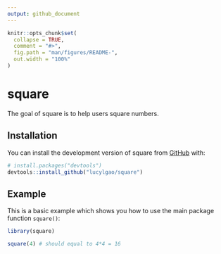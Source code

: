 ```yaml
---
output: github_document
---
```


<!-- README.md is generated from README.Rmd. Please edit that file -->

```r
knitr::opts_chunk$set(
  collapse = TRUE,
  comment = "#>",
  fig.path = "man/figures/README-",
  out.width = "100%"
)
```

# square

<!-- badges: start -->
<!-- badges: end -->

The goal of square is to help users square numbers. 

## Installation

You can install the development version of square from [GitHub](https://github.com/) with:

``` r
# install.packages("devtools")
devtools::install_github("lucylgao/square")
```

## Example

This is a basic example which shows you how to use the main package function `square()`:

```r
library(square)

square(4) # should equal to 4*4 = 16
```

